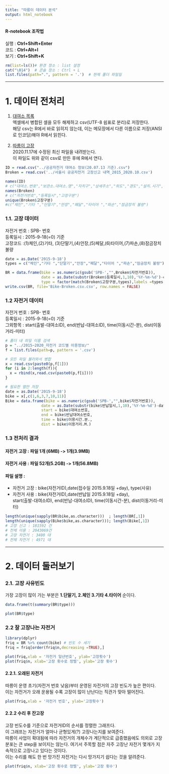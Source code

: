 ```yaml
---
title: "따릉이 데이터 분석"
output: html_notebook
---
```

####  R-notebook 조작법
실행 : **Ctrl+Shift+Enter**  
코드 : **Ctrl+Alt+I**  
보기 : **Ctrl+Shift+K**  

```r
rm(list=ls())# 환경 청소 : list 설정
cat("\014")  # 콘솔 청소 : Ctrl + L
list.files(path=".", pattern = '.')  # 현제 폴더 파일일
```

-------------------------------------------------------------------------------


# 1. 데이터 전처리
1. [대여소 목록](https://data.seoul.go.kr/dataList/OA-13252/F/1/datasetView.do)  
엑셀에서 병합된 셀을 모두 해제하고 csv(UTF-8 쉼표로 분리)로 저장한다.  
해당 csv는 R에서 바로 읽히지 않는데, 이는 메모장에서 다른 이름으로 저장(ANSI로 인코딩)해야 R에서 읽힌다.


2. [따릉이 고장](https://data.seoul.go.kr/dataList/OA-15644/F/1/datasetView.do)   
2020.11.17에 수정된 최신 파일을 내려받는다.  
이 파일도 위와 같이 csv로 만든 후에 R에서 연다. 
```r
ID = read.csv("../공공자전거 대여소 정보(20.07.13 기준).csv")
Broken = read.csv('../서울시 공공자전거 고장신고 내역_2015_2020.10.csv')

names(ID)
# c("대여소.번호","보관소.대여소.명","자치구","상세주소","위도","경도","설치.시기","LCD","QR","운영.방식")     
names(Broken)
# c("자전거번호","등록일시","고장구분")
unique(Broken$고장구분)
#c("체인","기타 ","단말기","안장","페달","타이어 ","파손","잠금장치 불량")
```


### 1.1. 고장 데이터
자전거 번호 : SPB- 번호  
등록일시 : 2015-9-18(=0) 기준  
고장코드 :(1)체인,(2)기타, (3)단말기,(4)안장,(5)페달,(6)타이어,(7)파손,(8)잠금장치 불량

```r
date = as.Date('2015-9-18')
types = c("체인","기타 ","단말기","안장","페달","타이어 ","파손","잠금장치 불량")

BR = data.frame(bike = as.numeric(gsub('SPB-',"",Broken$자전거번호)),
                date = as.Date(substr(Broken$등록일시,1,10),'%Y-%m-%d')-date,
                type = factor(match(Broken$고장구분,types),labels =types))
write.csv(BR, file='Bike-Broken.csv.csv', row.names = FALSE)
```

### 1.2 자전거 데이터
자전거 번호 : SPB- 번호  
등록일시 : 2015-9-18(=0) 기준  
그외항목 : start(출발-대여소ID), end(반납-대여소ID), time(이동시간-분),  dist(이동거리-미터)


```r
# 폴더 내 파일 이름 검색
p = "../2015~2020_자전거 코드별 이용정보/"
f = list.files(path=p, pattern = '.csv') 

# 모든 파일 불러와서 병합
x = read.csv(paste0(p,f[1])) 
for (i in 2:length(f)){
  x = rbind(x,read.csv(paste0(p,f[i])))
}

# 필요한 열만 저장
date = as.Date('2015-9-18')
bike = x[,c(1,6,3,7,10,11)]
Bike = data.frame(bike = as.numeric(gsub('SPB-',"",bike$자전거번호)),
                date = as.Date(substr(bike$반납일시,1,10),'%Y-%m-%d')-date,
                start = bike$대여소번호, 
                end = bike$반납대여소번호,
                time = bike$이용시간.분.,
                dist = bike$이용거리.M.)
```

### 1.3 전처리 결과
#### 자전거 고장 : 파일 1개 (6MB) -> 1개(3.9MB)
#### 자전거 사용 : 파일 52개(5.2GB) -> 1개(56.8MB)
#### 파일 설명 : 
- 자전거 고장 : bike(자전거ID),date(접수일 2015.9.18일 +day), type(사유)
- 자전거 사용 : bike(자전거ID),date(반납일 2015.9.18일 +day),   
                start(출발-대여소ID), end(반납-대여소ID), time(이동시간-분),  dist(이동거리-미터)

```r
length(unique(sapply(BR$bike,as.character)))  ; length(BR[,1]) 
length(unique(sapply(Bike$bike,as.character))); length(Bike[,1])
# 고장 신고 : 181592 건
# 전체 이용 : 2043069건
# 고장 자전거 : 3400 대
# 전체 자전거 : 4971 대
```

-------------------------------------------------------------------------------

# 2. 데이터 둘러보기

### 2.1. 고장 사유빈도
가장 고장이 많이 가는 부분은 **1.단말기, 2.체인 3.기타 4.타이어** 순이다.

```r
data.frame(t(summary(BR$type)))
```
```r
plot(BR$type)

```
### 2.2 잘 고장나는 자전거


```r
library(dplyr)
friq = BR %>% count(bike) # 빈도 수 세기
friq = friq[order(friq$n,decreasing =TRUE),]

plot(friq,xlab = '자전거 일년번호', ylab='고장횟수')
plot(friq$n, xlab='고장 횟수로 정렬', ylab='고장 횟수')
```

#### 2.2.1. 오래된 자전거
따릉이 운영 초기(자전거 번호 낮음)부터 운영된 자전거의 고장 빈도가 높은 편이다.  
이는 자전거가 오래 운용될 수록 고장이 많이 난난다는 직관가 맞아 떨어진다. 

```r
plot(friq,xlab = '자전거 번호', ylab='고장횟수')
```
#### 2.2.2 수리 후 잔고장
고장 빈도수를 기준으로 자전거ID의 순서를 정렬한 그래프다.  
이 그래프는 자전거가 얼마나 균형있게(?) 고장나는지를 보여준다.  
따릉이 사업이 확대됨에 따라 자전거의 개체수가 계단적으로 급증했음에도 의외로 고장 분포는 큰 step을 보이지는 않는다.
여기서 주목할 점은 자주 고장난 자전거 몇개가 지속적으로 고장나고 있다는 것이다.  
이는 수리를 해도 한 번 망가진 자전거는 다시 망가지기 쉽다는 것을 알려준다. 



```r
plot(friq$n, xlab='고장 횟수로 정렬', ylab='고장 횟수')
```

